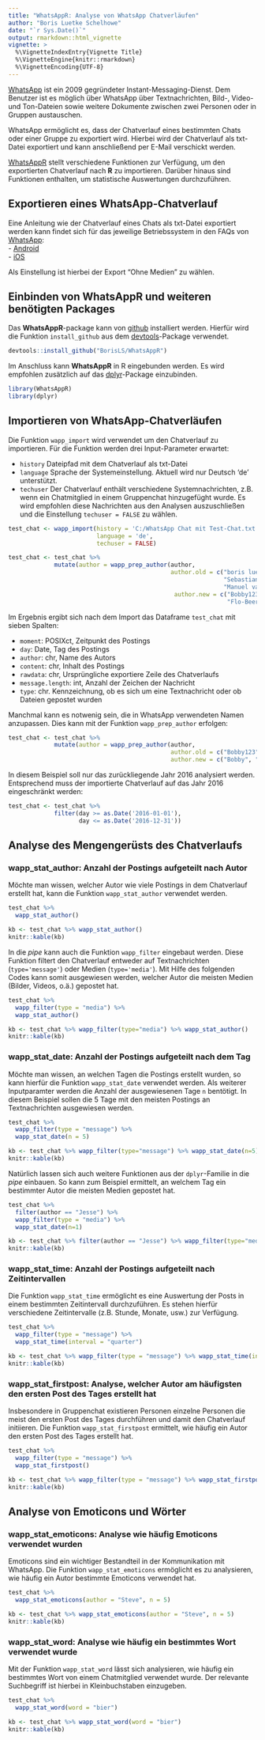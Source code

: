 ```yaml
---
title: "WhatsAppR: Analyse von WhatsApp Chatverläufen"
author: "Boris Luetke Schelhowe"
date: "`r Sys.Date()`"
output: rmarkdown::html_vignette
vignette: >
  %\VignetteIndexEntry{Vignette Title}
  %\VignetteEngine{knitr::rmarkdown}
  %\VignetteEncoding{UTF-8}
---
```


[WhatsApp](https://www.whatsapp.com/) ist ein 2009 gegründeter Instant-Messaging-Dienst. Dem Benutzer ist es möglich über WhatsApp über Textnachrichten, Bild-, Video- und Ton-Dateien sowie weitere Dokumente zwischen zwei Personen oder in Gruppen austauschen. 

WhatsApp ermöglicht es, dass der Chatverlauf eines bestimmten Chats oder einer Gruppe zu exportiert wird. Hierbei wird der Chatverlauf als txt-Datei exportiert und kann anschließend per E-Mail verschickt werden. 

[WhatsAppR](https://github.com/BorisLS/WhatsAppR) stellt verschiedene Funktionen zur Verfügung, um den exportierten Chatverlauf nach **R** zu importieren. Darüber hinaus sind Funktionen enthalten, um statistische Auswertungen durchzuführen.

## Exportieren eines WhatsApp-Chatverlauf
Eine Anleitung wie der Chatverlauf eines Chats als txt-Datei exportiert werden kann findet sich für das jeweilige Betriebssystem in den FAQs von [WhatsApp](https://www.whatsapp.com/faq/):  
- [Android](https://www.whatsapp.com/faq/de/android/23756533)  
- [iOS](https://www.whatsapp.com/faq/de/iphone/20888066#email)  

Als Einstellung ist hierbei der Export "Ohne Medien" zu wählen.


## Einbinden von WhatsAppR und weiteren benötigten Packages
Das **WhatsAppR**-package kann von [github](https://github.com/BorisLS/WhatsAppR) installiert werden. Hierfür wird die Funktion `install_github` aus dem [devtools](https://cran.r-project.org/web/packages/devtools/index.html)-Package verwendet. 

```r
devtools::install_github("BorisLS/WhatsAppR")
```

Im Anschluss kann **WhatsAppR** in R eingebunden werden. Es wird empfohlen zusätzlich auf das [dplyr](https://cran.r-project.org/web/packages/dplyr/index.html)-Package einzubinden.

```r
library(WhatsAppR)
library(dplyr)
```


## Importieren von WhatsApp-Chatverläufen
Die Funktion `wapp_import` wird verwendet um den Chatverlauf zu importieren. Für die Funktion werden drei Input-Parameter erwartet:  

- `history` Dateipfad mit dem Chatverlauf als txt-Datei  
- `language` Sprache der Systemeinstellung. Aktuell wird nur Deutsch 'de' unterstützt.  
- `techuser` Der Chatverlauf enthält verschiedene Systemnachrichten, z.B. wenn ein Chatmitglied in einem Gruppenchat hinzugefüght wurde. Es wird empfohlen diese Nachrichten aus den Analysen auszuschließen und die Einstellung `techuser = FALSE` zu wählen.

```r
test_chat <- wapp_import(history = 'C:/WhatsApp Chat mit Test-Chat.txt',
                         language = 'de',
                         techuser = FALSE)
```

```r
test_chat <- test_chat %>%
             mutate(author = wapp_prep_author(author,
                                              author.old = c("boris luetke schelhowe", "Christian Haefner", 
                                                             "Sebastian Welling",  "Fabian Steghaus", "Jörg Schmitz",
                                                             "Manuel van de Kamp", "Stefan Haefner"),
                                               author.new = c("Bobby123", "Chris", "Seb", 
                                                              "Flo-BeerPong", "Jesse", "Marc", "Steve")))
```

Im Ergebnis ergibt sich nach dem Import das Dataframe `test_chat` mit sieben Spalten:

- `moment`:  POSIXct, Zeitpunkt des Postings 
- `day`:  Date, Tag des Postings
- `author`: chr, Name des Autors  
- `content`: chr, Inhalt des Postings  
- `rawdata`: chr, Ursprüngliche exportiere Zeile des Chatverlaufs  
- `message.length`: int, Anzahl der Zeichen der Nachricht  
- `type`: chr. Kennzeichnung, ob es sich um eine Textnachricht oder ob Dateien gepostet wurden

Manchmal kann es notwenig sein, die in WhatsApp verwendeten Namen anzupassen. Dies kann mit der Funktion `wapp_prep_author` erfolgen:  
```r
test_chat <- test_chat %>%
             mutate(author = wapp_prep_author(author,
                                              author.old = c("Bobby123", "Flo-BeerPong"),
                                              author.new = c("Bobby", "Flo")))
```

In diesem Beispiel soll nur das zurückliegende Jahr 2016 analysiert werden. Entsprechend muss der importierte Chatverlauf auf das Jahr 2016 eingeschränkt werden:
```r
test_chat <- test_chat %>%
             filter(day >= as.Date('2016-01-01'),
                    day <= as.Date('2016-12-31'))
```


## Analyse des Mengengerüsts des Chatverlaufs

### wapp\_stat\_author: Anzahl der Postings aufgeteilt nach Autor 
Möchte man wissen, welcher Autor wie viele Postings in dem Chatverlauf erstellt hat, kann die Funktion `wapp_stat_author` verwendet werden.
```r
test_chat %>%
  wapp_stat_author()
```
```r
kb <- test_chat %>% wapp_stat_author()
knitr::kable(kb)
```

In die *pipe* kann auch die Funktion `wapp_filter` eingebaut werden. Diese Funktion filtert den Chatverlauf entweder auf Textnachrichten (`type='message'`) oder Medien (`type='media'`). Mit Hilfe des folgenden Codes kann somit ausgewiesen werden, welcher Autor die meisten Medien (Bilder, Videos, o.ä.) gepostet hat.
```r
test_chat %>%
  wapp_filter(type = "media") %>%
  wapp_stat_author()
```
```r
kb <- test_chat %>% wapp_filter(type="media") %>% wapp_stat_author()
knitr::kable(kb)
```

### wapp\_stat\_date: Anzahl der Postings aufgeteilt nach dem Tag
Möchte man wissen, an welchen Tagen die Postings erstellt wurden, so kann hierfür die Funktion `wapp_stat_date` verwendet werden. Als weiterer Inputparamter werden die Anzahl der ausgewiesenen Tage `n` bentötigt. In diesem Beispiel sollen die 5 Tage mit den meisten Postings an Textnachrichten ausgewiesen werden.
```r
test_chat %>% 
  wapp_filter(type = "message") %>%
  wapp_stat_date(n = 5)
```
```r
kb <- test_chat %>% wapp_filter(type="message") %>% wapp_stat_date(n=5)
knitr::kable(kb)
```

Natürlich lassen sich auch weitere Funktionen aus der `dplyr`-Familie in die *pipe* einbauen. So kann zum Beispiel ermittelt, an welchem Tag ein bestimmter Autor die meisten Medien gepostet hat.
```r
test_chat %>% 
  filter(author == "Jesse") %>%
  wapp_filter(type = "media") %>%
  wapp_stat_date(n=1)
```
```r
kb <- test_chat %>% filter(author == "Jesse") %>% wapp_filter(type="media") %>% wapp_stat_date(n=1)
knitr::kable(kb)
```

### wapp\_stat\_time: Anzahl der Postings aufgeteilt nach Zeitintervallen
Die Funktion `wapp_stat_time` ermöglicht es eine Auswertung der Posts in einem bestimmten Zeitintervall durchzuführen. Es stehen hierfür verschiedene Zeitintervalle (z.B. Stunde, Monate, usw.) zur Verfügung.
```r
test_chat %>%
  wapp_filter(type = "message") %>%
  wapp_stat_time(interval = "quarter")
```
```r
kb <- test_chat %>% wapp_filter(type = "message") %>% wapp_stat_time(interval = "quarter")
knitr::kable(kb)
```

### wapp\_stat\_firstpost: Analyse, welcher Autor am häufigsten den ersten Post des Tages erstellt hat
Insbesondere in Gruppenchat existieren Personen einzelne Personen die meist den ersten Post des Tages durchführen und damit den Chatverlauf initiieren. Die Funktion `wapp_stat_firstpost` ermittelt, wie häufig ein Autor den ersten Post des Tages erstellt hat.
```r
test_chat %>%
  wapp_filter(type = "message") %>%
  wapp_stat_firstpost()
```
```r
kb <- test_chat %>% wapp_filter(type = "message") %>% wapp_stat_firstpost()
knitr::kable(kb)
```

## Analyse von Emoticons und Wörter

### wapp\_stat\_emoticons: Analyse wie häufig Emoticons verwendet wurden
Emoticons sind ein wichtiger Bestandteil in der Kommunikation mit WhatsApp. Die Funktion `wapp_stat_emoticons` ermöglicht es zu analysieren, wie häufig ein Autor bestimmte Emoticons verwendet hat.
```r
test_chat %>%
  wapp_stat_emoticons(author = "Steve", n = 5)
```
```r
kb <- test_chat %>% wapp_stat_emoticons(author = "Steve", n = 5)
knitr::kable(kb)
```

### wapp\_stat\_word: Analyse wie häufig ein bestimmtes Wort verwendet wurde
Mit der Funktion `wapp_stat_word` lässt sich analysieren, wie häufig ein bestimmtes Wort von einem Chatmitglied verwendet wurde. Der relevante Suchbegriff ist hierbei in Kleinbuchstaben einzugeben.
```r
test_chat %>%
  wapp_stat_word(word = "bier")
```
```r
kb <- test_chat %>% wapp_stat_word(word = "bier")
knitr::kable(kb)
```
